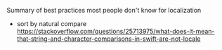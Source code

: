 Summary of best practices most people don't know for localization

- sort by natural compare https://stackoverflow.com/questions/25713975/what-does-it-mean-that-string-and-character-comparisons-in-swift-are-not-locale
